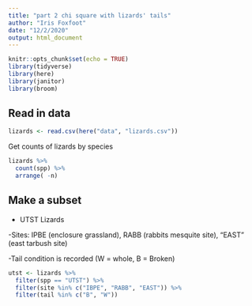 ```yaml
---
title: "part 2 chi square with lizards' tails"
author: "Iris Foxfoot"
date: "12/2/2020"
output: html_document
---
```


```r
knitr::opts_chunk$set(echo = TRUE)
library(tidyverse)
library(here)
library(janitor)
library(broom)
```

## Read in data

```r
lizards <- read.csv(here("data", "lizards.csv"))
```

Get counts of lizards by species
```r
lizards %>% 
  count(spp) %>% 
  arrange( -n)
```

## Make a subset

- UTST Lizards

-Sites: IPBE (enclosure grassland), RABB (rabbits mesquite site), "EAST" (east tarbush site)

-Tail condition is recorded (W = whole, B = Broken)

```r
utst <- lizards %>% 
  filter(spp == "UTST") %>% 
  filter(site %in% c("IBPE", "RABB", "EAST")) %>% 
  filter(tail %in% c("B", "W"))
```

